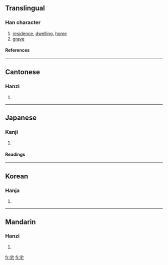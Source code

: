 {{see|宅}}

==Translingual==
===Han character===
{{Han char|rn=40|rad=宀|as=03|sn=6|four=3071<sub>4</sub>|canj=十竹心 (JHP)}}
# [[residence]], [[dwelling]], [[home]]
# [[grave]]
====References====
{{Han ref|kx=0281.200|dkj=07064|dj=0551.190|hdz=20913.030|uh=5B85|ud=23429|bh=A676|bd=42614}}
----
==Cantonese==
===Hanzi===
{{yue-hanzi|jyut=|y=jaak6}}
# {{defn|Cantonese}}
----
==Japanese==
===Kanji===
{{ja-kanji|grade=6|rs=宀03}}
# {{defn|Japanese}} 
====Readings====
{{ja-readings|on=[[たく]] (taku)|kun=[[いえ]] (ie), [[すまう]] (sumau), [[やけ]] (yake)}}
----
==Korean==
===Hanja===
{{ko-hanja|hangeul=[[댁]], [[택]]|rv=daek, taek|mr=taek, t'aek}}
# {{defn|Korean}}
----
==Mandarin==
===Hanzi===
{{cmn-hanzi|pin=[[zhái]] ([[zhai2]])|wg=chai<sup>2</sup>}}
# {{defn|Mandarin}}

[[fr:宅]]
[[fi:宅]]